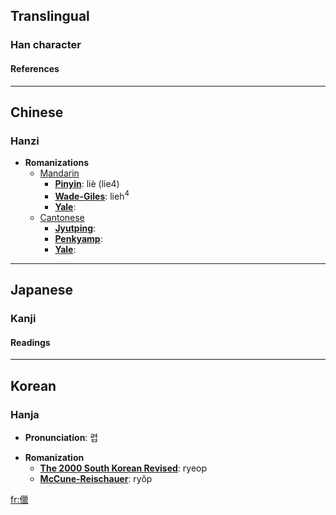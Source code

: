 ==Translingual==
===Han character===
{{Han char|rad=人|as=15|sn=17|four=2221<sub>6</sub>|canj=人女女女 (OVVV)}}
====References====
{{Han ref|kx=0120.130|dkj=01246|dj=0254.110|hdz=10235.170|uh=5120|ud=20768|bh=ECBD|bd=60605}}
----

==Chinese==
===Hanzi===


* '''Romanizations'''
** [[Mandarin]]
*** '''[[Pinyin]]''': liè (lie4)
*** '''[[Wade-Giles]]''': lieh<sup>4</sup>
*** '''[[Yale]]''': 
**[[Cantonese]]
***'''[[Jyutping]]''':
***'''[[Penkyamp]]''': 
***'''[[Yale]]''': 


----
==Japanese==
===Kanji===
{{ja-kanji|grade=|rs=人15}}
====Readings====
{{ja-readings|on=[[りょう]] (ryō)|kun=}}


----
==Korean==
===Hanja===

* '''Pronunciation''': 렵

* '''Romanization'''
** '''[[The 2000 South Korean Revised Romanization|The 2000 South Korean Revised]]''': ryeop
** '''[[McCune-Reischauer]]''': ryŏp


[[fr:儠]]